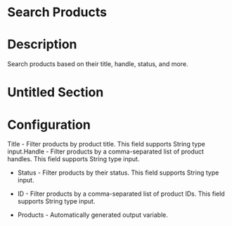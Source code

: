 ﻿# Search Products

# Description

Search products based on their title, handle, status, and more.

# Untitled Section

# Configuration

Title - Filter products by product title. This field supports
              String type input.Handle - Filter products by a comma-separated list of product handles. This
            field supports String type input.







* Status - Filter products by their status. This field supports String type input.
* ID - Filter products by a comma-separated list of product IDs. This field supports String type input.



* Products - Automatically generated output variable.
